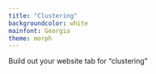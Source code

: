 ```yaml
---
title: "Clustering"
backgroundcolor: white
mainfont: Georgia
theme: morph
---
```


Build out your website tab for "clustering"
